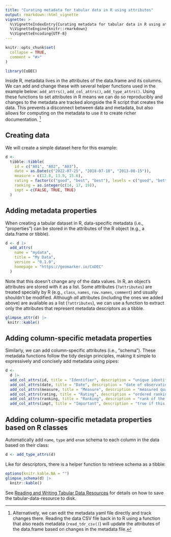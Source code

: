 ```yaml
---
title: "Curating metadata for tabular data in R using attributes"
output: rmarkdown::html_vignette
vignette: >
  %\VignetteIndexEntry{Curating metadata for tabular data in R using attributes}
  %\VignetteEngine{knitr::rmarkdown}
  %\VignetteEncoding{UTF-8}
---
```


```r
knitr::opts_chunk$set(
  collapse = TRUE,
  comment = "#>"
)
```

```r
library(CoDEC)
```

Inside R, metadata lives in the attributes of the data.frame and its columns. We can add and change these with several helper functions used in the example below: `add_attrs()`, `add_col_attrs()`, `add_type_attrs()`. Using these functions to set attributes in R means we can do so reproducibly and changes to the metadata are tracked alongside the R script that creates the data. This prevents a disconnect between data and metadata, but also allows for computing on the metadata to use it to create richer documentation. ^[Alternatively, we can edit the metadata yaml file directly and track changes there.  Reading the data CSV file back in to R using a function that also reads metadata (`read_tdr_csv()`) will update the attributes of the data.frame based on changes in the metadata file.]

## Creating data

We will create a simple dataset here for this example:

```r
d <-
  tibble::tibble(
    id = c("A01", "A02", "A03"),
    date = as.Date(c("2022-07-25", "2018-07-10", "2013-08-15")),
    measure = c(12.8, 13.9, 15.6),
    rating = factor(c("good", "best", "best"), levels = c("good", "better", "best")),
    ranking = as.integer(c(14, 17, 19)),
    impt = c(FALSE, TRUE, TRUE)
  )
```

## Adding metadata properties

When creating a tabular dataset in R, data-specific metadata (i.e., "properties") can be stored in the attributes of the R object (e.g., a data.frame or tibble).

```r
d <- d |>
  add_attrs(
    name = "mydata",
    title = "My Data",
    version = "0.1.0",
    homepage = "https://geomarker.io/CoDEC"
  )
```

Note that this doesn't change any of the data values. In R, an object's attributes are stored with it as a list. Some attributes (`?attributes`) are treated specially by R (e.g., `class`, `names`, `row.names`, `comment`) and usually shouldn't be modified.  Although *all* attributes (including the ones we added above) are available as a list (`?attributes`), we can use a function to extract only the attributes that represent metadata descriptors as a tibble.

```r
glimpse_attr(d) |>
 knitr::kable()
```

## Adding column-specific metadata properties

Similarly, we can add column-specific attributes (i.e., "schema"). These metadata functions follow the tidy design principles, making it simple to expressively and concisely add metadata using pipes:

```r
d <-
  d |>
  add_col_attrs(id, title = "Identifier", description = "unique identifier") |>
  add_col_attrs(date, title = "Date", description = "date of observation") |>
  add_col_attrs(measure, title = "Measure", description = "measured quantity") |>
  add_col_attrs(rating, title = "Rating", description = "ordered ranking of observation") |>
  add_col_attrs(ranking, title = "Ranking", description = "rank of the observation") |>
  add_col_attrs(impt, title = "Important", description = "true if this observation is important")
```

## Adding column-specific metadata properties based on R classes

Automatically add `name`, `type` and `enum` schema to each column in the data based on their class:

```r
d <- add_type_attrs(d)
```

Like for descriptors, there is a helper function to retrieve schema as a tibble: 

```r
options(knitr.kable.NA = "")
glimpse_schema(d) |>
  knitr::kable()
```

See [Reading and Writing Tabular Data Resources](reading-writing-tdr.html) for details on how to save the tabular-data-resource to disk.
